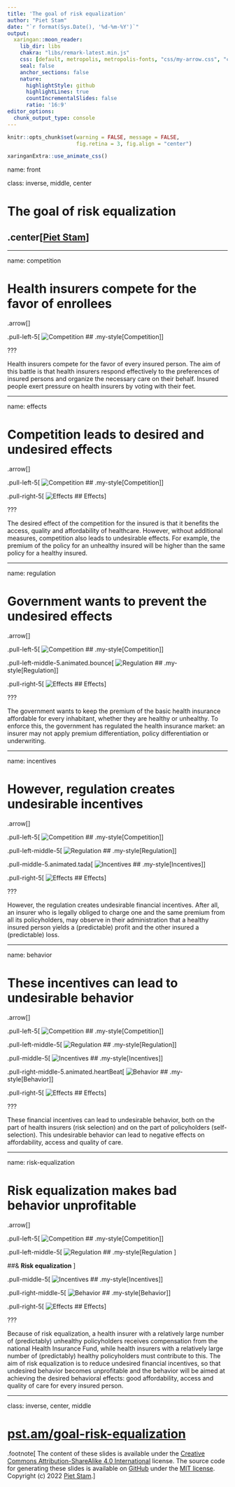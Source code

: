 ```yaml
---
title: 'The goal of risk equalization'
author: "Piet Stam"
date: "`r format(Sys.Date(), '%d-%m-%Y')`"
output:
  xaringan::moon_reader:
    lib_dir: libs
    chakra: "libs/remark-latest.min.js"
    css: [default, metropolis, metropolis-fonts, "css/my-arrow.css", "css/my-style.css", "css/animate.css"]
    seal: false
    anchor_sections: false
    nature:
      highlightStyle: github
      highlightLines: true
      countIncrementalSlides: false
      ratio: '16:9'
editor_options: 
  chunk_output_type: console
---
```


```r
knitr::opts_chunk$set(warning = FALSE, message = FALSE, 
                      fig.retina = 3, fig.align = "center")
```

```r
xaringanExtra::use_animate_css()
```

name: front

class: inverse, middle, center

# The goal of risk equalization

## .center[[Piet Stam](https://www.pietstam.nl)]

---

name: competition

# Health insurers compete for the favor of enrollees

.arrow[]

.pull-left-5[
![Competition](img/concurrentie.svg)
## .my-style[Competition]
]

???

Health insurers compete for the favor of every insured person. The aim of this battle is that health insurers respond effectively to the preferences of insured persons and organize the necessary care on their behalf. Insured people exert pressure on health insurers by voting with their feet.

---

name: effects

# Competition leads to desired and undesired effects

.arrow[]

.pull-left-5[
![Competition](img/concurrentie.svg)
## .my-style[Competition]
]

.pull-right-5[
![Effects](img/effecten.svg)
## Effects
]

???

The desired effect of the competition for the insured is that it benefits the access, quality and affordability of healthcare. However, without additional measures, competition also leads to undesirable effects. For example, the premium of the policy for an unhealthy insured will be higher than the same policy for a healthy insured.

---

name: regulation

# Government wants to prevent the undesired effects

.arrow[]

.pull-left-5[
![Competition](img/concurrentie.svg)
## .my-style[Competition]
]

.pull-left-middle-5.animated.bounce[
![Regulation](img/regulering.svg)
## .my-style[Regulation]
]

.pull-right-5[
![Effects](img/effecten.svg)
## Effects
]

???

The government wants to keep the premium of the basic health insurance affordable for every inhabitant, whether they are healthy or unhealthy. To enforce this, the government has regulated the health insurance market: an insurer may not apply premium differentiation, policy differentiation or underwriting.

---

name: incentives

# However, regulation creates undesirable incentives

.arrow[]

.pull-left-5[
![Competition](img/concurrentie.svg)
## .my-style[Competition]
]

.pull-left-middle-5[
![Regulation](img/regulering.svg)
## .my-style[Regulation]
]

.pull-middle-5.animated.tada[
![Incentives](img/prikkels.svg)
## .my-style[Incentives]
]

.pull-right-5[
![Effects](img/effecten.svg)
## Effects
]

???

However, the regulation creates undesirable financial incentives. After all, an insurer who is legally obliged to charge one and the same premium from all its policyholders, may observe in their administration that a healthy insured person yields a (predictable) profit and the other insured a (predictable) loss.

---

name: behavior

# These incentives can lead to undesirable behavior

.arrow[]

.pull-left-5[
![Competition](img/concurrentie.svg)
## .my-style[Competition]
]

.pull-left-middle-5[
![Regulation](img/regulering.svg)
## .my-style[Regulation]
]

.pull-middle-5[
![Incentives](img/prikkels.svg)
## .my-style[Incentives]
]

.pull-right-middle-5.animated.heartBeat[
![Behavior](img/gedrag.svg)
## .my-style[Behavior]
]

.pull-right-5[
![Effects](img/effecten.svg)
## Effects
]

???

These financial incentives can lead to undesirable behavior, both on the part of health insurers (risk selection) and on the part of policyholders (self-selection). This undesirable behavior can lead to negative effects on affordability, access and quality of care.

---

name: risk-equalization

# Risk equalization makes bad behavior unprofitable

.arrow[]

.pull-left-5[
![Competition](img/concurrentie.svg)
## .my-style[Competition]
]

.pull-left-middle-5[
![Regulation](img/regulering.svg)
## .my-style[Regulation ]
 
##& **Risk equalization**
]

.pull-middle-5[
![Incentives](img/prikkels.svg)
## .my-style[Incentives]
]

.pull-right-middle-5[
![Behavior](img/gedrag.svg)
## .my-style[Behavior]
]

.pull-right-5[
![Effects](img/effecten.svg)
## Effects
]

???

Because of risk equalization, a health insurer with a relatively large number of (predictably) unhealthy policyholders receives compensation from the national Health Insurance Fund, while health insurers with a relatively large number of (predictably) healthy policyholders must contribute to this. The aim of risk equalization is to reduce undesired financial incentives, so that undesired behavior becomes unprofitable and the behavior will be aimed at achieving the desired behavioral effects: good affordability, access and quality of care for every insured person.

---
class: inverse, center, middle

# [pst.am/goal-risk-equalization](https://pst.am/goal-risk-equalization)

.footnote[
The content of these slides is available under the [Creative Commons Attribution-ShareAlike 4.0
International](https://creativecommons.org/licenses/by-sa/4.0/) license. The source code for generating these slides is available on [GitHub](https://github.com/risk-equalization/goal-risk-equalization) under the [MIT license](https://github.com/risk-equalization/goal-risk-equalization/blob/main/LICENSE). Copyright (c) 2022 [Piet Stam](https://www.pietstam.nl).
]
